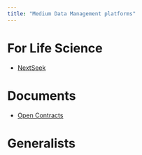 ```yaml
---
title: "Medium Data Management platforms"
---
```


# For Life Science

* [NextSeek](https://github.com/BMCBCC/NExtSEEK)

# Documents

* [Open Contracts](https://jsv4.github.io/OpenContracts/)

# Generalists
